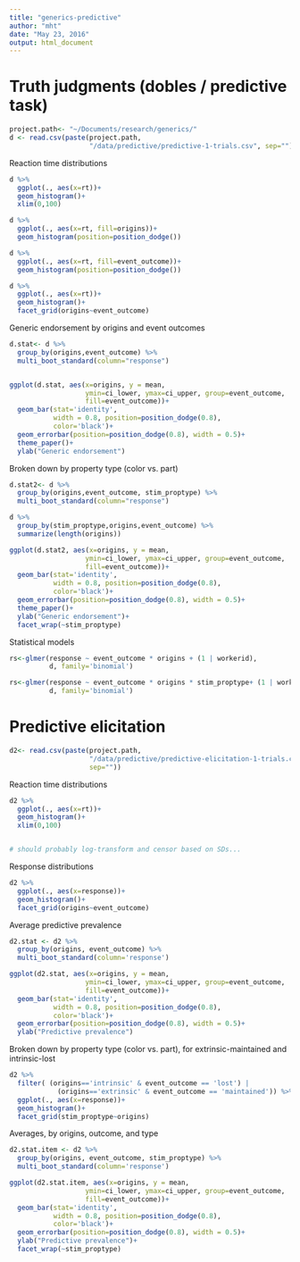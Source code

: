 ```yaml
---
title: "generics-predictive"
author: "mht"
date: "May 23, 2016"
output: html_document
---
```



# Truth judgments (dobles / predictive task)

```r
project.path<- "~/Documents/research/generics/"
d <- read.csv(paste(project.path, 
                    "/data/predictive/predictive-1-trials.csv", sep=""))
```

Reaction time distributions

```r
d %>%
  ggplot(., aes(x=rt))+
  geom_histogram()+
  xlim(0,100)

d %>%
  ggplot(., aes(x=rt, fill=origins))+
  geom_histogram(position=position_dodge())

d %>%
  ggplot(., aes(x=rt, fill=event_outcome))+
  geom_histogram(position=position_dodge())

d %>%
  ggplot(., aes(x=rt))+
  geom_histogram()+
  facet_grid(origins~event_outcome)
```

Generic endorsement by origins and event outcomes

```r
d.stat<- d %>%
  group_by(origins,event_outcome) %>%
  multi_boot_standard(column="response")


ggplot(d.stat, aes(x=origins, y = mean, 
                   ymin=ci_lower, ymax=ci_upper, group=event_outcome,
                   fill=event_outcome))+
  geom_bar(stat='identity', 
           width = 0.8, position=position_dodge(0.8), 
           color='black')+
  geom_errorbar(position=position_dodge(0.8), width = 0.5)+
  theme_paper()+
  ylab("Generic endorsement")


```

Broken down by property type (color vs. part)

```r
d.stat2<- d %>%
  group_by(origins,event_outcome, stim_proptype) %>%
  multi_boot_standard(column="response")

d %>%
  group_by(stim_proptype,origins,event_outcome) %>%
  summarize(length(origins))

ggplot(d.stat2, aes(x=origins, y = mean, 
                   ymin=ci_lower, ymax=ci_upper, group=event_outcome,
                   fill=event_outcome))+
  geom_bar(stat='identity', 
           width = 0.8, position=position_dodge(0.8), 
           color='black')+
  geom_errorbar(position=position_dodge(0.8), width = 0.5)+
  theme_paper()+
  ylab("Generic endorsement")+
  facet_wrap(~stim_proptype)
```

Statistical models

```r

rs<-glmer(response ~ event_outcome * origins + (1 | workerid), 
          d, family='binomial')

rs<-glmer(response ~ event_outcome * origins * stim_proptype+ (1 | workerid), 
          d, family='binomial')


```

# Predictive elicitation

```r
d2<- read.csv(paste(project.path,
                    "/data/predictive/predictive-elicitation-1-trials.csv",
                    sep=""))
```

Reaction time distributions
```r
d2 %>%
  ggplot(., aes(x=rt))+
  geom_histogram()+
  xlim(0,100)


# should probably log-transform and censor based on SDs...
```

Response distributions

```r
d2 %>%
  ggplot(., aes(x=response))+
  geom_histogram()+
  facet_grid(origins~event_outcome)
```


Average predictive prevalence

```r
d2.stat <- d2 %>%
  group_by(origins, event_outcome) %>%
  multi_boot_standard(column='response')

ggplot(d2.stat, aes(x=origins, y = mean, 
                   ymin=ci_lower, ymax=ci_upper, group=event_outcome,
                   fill=event_outcome))+
  geom_bar(stat='identity', 
           width = 0.8, position=position_dodge(0.8), 
           color='black')+
  geom_errorbar(position=position_dodge(0.8), width = 0.5)+
  ylab("Predictive prevalence")
```


Broken down by property type (color vs. part), for extrinsic-maintained and intrinsic-lost

```r
d2 %>%
  filter( (origins=='intrinsic' & event_outcome == 'lost') |
            (origins=='extrinsic' & event_outcome == 'maintained')) %>%
  ggplot(., aes(x=response))+
  geom_histogram()+
  facet_grid(stim_proptype~origins)
```

Averages, by origins, outcome, and type

```r
d2.stat.item <- d2 %>%
  group_by(origins, event_outcome, stim_proptype) %>%
  multi_boot_standard(column='response')

ggplot(d2.stat.item, aes(x=origins, y = mean, 
                   ymin=ci_lower, ymax=ci_upper, group=event_outcome,
                   fill=event_outcome))+
  geom_bar(stat='identity', 
           width = 0.8, position=position_dodge(0.8), 
           color='black')+
  geom_errorbar(position=position_dodge(0.8), width = 0.5)+
  ylab("Predictive prevalence")+
  facet_wrap(~stim_proptype)


```
